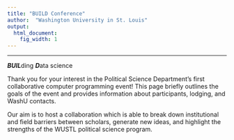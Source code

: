 ```yaml
---
title: "BUILD Conference"
author:  "Washington University in St. Louis"
output:
  html_document:
    fig_width: 1
---
```


----
***BUIL***ding ***D***ata science


Thank you for your interest in the Political Science Department's first collaborative computer programming event! This page briefly outlines the goals of the event and provides information about participants, lodging, and WashU contacts. 

Our aim is to host a collaboration which is able to break down institutional and field barriers between scholars, generate new ideas, and highlight the strengths of the WUSTL political science program.



